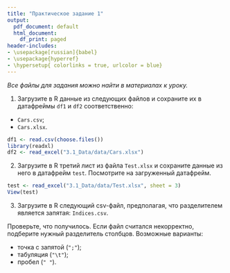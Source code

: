 ```yaml
---
title: "Практическое задание 1"
output:
  pdf_document: default
  html_document:
    df_print: paged
header-includes:
- \usepackage[russian]{babel}
- \usepackage{hyperref}
- \hypersetup{ colorlinks = true, urlcolor = blue}
---
```


*Все файлы для задания можно найти в материалах к уроку.*

1. Загрузите в R данные из следующих файлов и сохраните их в датафреймы `df1` и `df2` соответственно:

* `Cars.csv`;
* `Cars.xlsx`.
```r
df1 <- read.csv(choose.files())
library(readxl)
df2 <- read_excel("3.1_Data/data/Cars.xlsx")
```


2. Загрузите в R третий лист из файла `Test.xlsx` и сохраните данные из него в датафрейм `test`. Посмотрите на загруженный датафрейм.
```r
test <- read_excel("3.1_Data/data/Test.xlsx", sheet = 3)
View(test)
```


3. Загрузите в R следующий csv-файл, предполагая, что разделителем является запятая: `Indices.csv`.

Проверьте, что получилось. Если файл считался некорректно, подберите нужный разделитель столбцов. Возможные варианты:

* точка с запятой (`";"`);
* табуляция (`"\t"`);
* пробел (`" "`).
